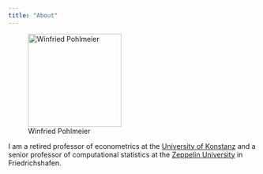 ```yaml
---
title: "About"
---
```


![Winfried Pohlmeier](WP-GSDS.jpg){fig-align="left" width="5cm"}

I am a retired professor of econometrics at the [University of Konstanz](https://www.uni-konstanz.de/en/university/) and a senior professor of 
computational statistics at the 
[Zeppelin University](https://www.zeppelin-university.com/) in Friedrichshafen.
